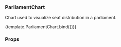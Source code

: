 
<Meta title="Charts/ParliamentChart" component={ParliamentChart} />

### ParliamentChart

Chart used to visualize seat distribution in a parliament.

<Canvas>
  <Story
    name="Main"
    args={{
      totalSeats: 460,
      parties: [
        { id: "P1", fill: "blue", value: 150 },
        { id: "P2", fill: "red", value: 50 },
        { id: "P3", fill: "green", value: 10 },
        { id: "P4", fill: "pink", value: 50 },
        { id: "P5", fill: "magenta", value: 200 },
      ],
    }}
  >
    {template.ParliamentChart.bind({})}
  </Story>
</Canvas>

### Props

<ArgsTable of={ParliamentChart} />
